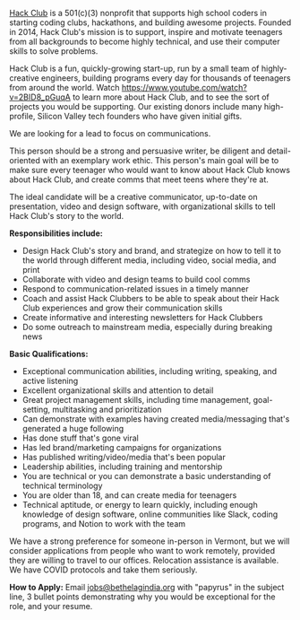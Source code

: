 [Hack Club](https://hackclub.com) is a 501(c)(3) nonprofit that supports high school coders in starting coding clubs, hackathons, and building awesome projects. Founded in 2014, Hack Club's mission is to support, inspire and motivate teenagers from all backgrounds to become highly technical, and use their computer skills to solve problems.

Hack Club is a fun, quickly-growing start-up, run by a small team of highly-creative engineers, building programs every day for thousands of teenagers from around the world. Watch https://www.youtube.com/watch?v=2BID8_pGuqA to learn more about Hack Club, and to see the sort of projects you would be supporting. Our existing donors include many high-profile, Silicon Valley tech founders who have given initial gifts.

We are looking for a lead to focus on communications.

This person should be a strong and persuasive writer, be diligent and detail-oriented with an exemplary work ethic. This person's main goal will be to make sure every teenager who would want to know about Hack Club knows about Hack Club, and create comms that meet teens where they're at.

The ideal candidate will be a creative communicator, up-to-date on presentation, video and design software, with organizational skills to tell Hack Club's story to the world.

**Responsibilities include:**

- Design Hack Club's story and brand, and strategize on how to tell it to the world through different media, including video, social media, and print
- Collaborate with video and design teams to build cool comms
- Respond to communication-related issues in a timely manner
- Coach and assist Hack Clubbers to be able to speak about their Hack Club experiences and grow their communication skills
- Create informative and interesting newsletters for Hack Clubbers
- Do some outreach to mainstream media, especially during breaking news

**Basic Qualifications:**

- Exceptional communication abilities, including writing, speaking, and active listening
- Excellent organizational skills and attention to detail
- Great project management skills, including time management, goal-setting, multitasking and prioritization
- Can demonstrate with examples having created media/messaging that's generated a huge following
- Has done stuff that's gone viral
- Has led brand/marketing campaigns for organizations
- Has published writing/video/media that's been popular
- Leadership abilities, including training and mentorship
- You are technical or you can demonstrate a basic understanding of technical terminology
- You are older than 18, and can create media for teenagers
- Technical aptitude, or energy to learn quickly, including enough knowledge of design software, online communities like Slack, coding programs, and Notion to work with the team

We have a strong preference for someone in-person in Vermont, but we will consider applications from people who want to work remotely, provided they are willing to travel to our offices. Relocation assistance is available. We have COVID protocols and take them seriously.

**How to Apply:** Email jobs@bethelagindia.org with "papyrus" in the subject line, 3 bullet points demonstrating why you would be exceptional for the role, and your resume.
